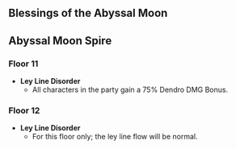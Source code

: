 {{Abyssal Moon Spire
|startVersion = 3.4
|start          = 2023-02-01
|end            = 2023-03-15
|prev           = 2022-12-16
|next           = 2023-03-16
|floor11Changed = 1
|floor12Changed = 1
}}

==Blessings of the Abyssal Moon==
{{Blessing of the Abyssal Moon Schedule}}

==Abyssal Moon Spire==
===Floor 11===
* '''Ley Line Disorder'''
** All characters in the party gain a 75% Dendro DMG Bonus.
{{Domain Enemies
|level1      = 88
|target1     = Target defense progress greater than 20/40/60%
|enemies1_1  = Eremite Desert Clearwater;Eremite Crossbow*2;Eremite Linebreaker*3//Eremite Sunfrost;Treasure Hoarders: Hydro Potioneer*2;Treasure Hoarders: Crusher*2//Eremite Stone Enchanter;Eremite Ravenbeak Halberdier*2;Eremite Sword-Dancer*2;
|enemies1_2  = Blazing Axe Mitachurl*2; Crackling Axe Mitachurl//Thunderhelm Lawachurl
|level2      = 90
|target2     = Remaining challenge time longer than 60/180/300 sec.
|enemies2_1  = Rimebiter Bathysmal Vishap Hatchling*2; Bolteater Bathysmal Vishap Hatchling*2//Grounded Geoshroom; Grounded Hydroshroom; Winged Dendroshroom; Winged Cryoshroom
|enemies2_2  = Abyss Herald: Wicked Torrents//Consecrated Flying Serpent
|level3      = 92
|target3     = Remaining challenge time longer than 180/300/420 sec.
|enemies3_1  = Large Pyro Slime*2; Large Hydro Slime*2; Large Electro Slime; Mutant Electro Slime//Kairagi: Dancing Thunder; Kairagi: Fiery Might; Nobushi: Jintouban; Nobushi: Hitsukeban; Nobushi: Kikouban
|enemies3_2  = Electro Regisvine
}}

===Floor 12===
*'''Ley Line Disorder'''
**For this floor only; the ley line flow will be normal.
{{Domain Enemies
|level1      = 95
|target1     = Remaining challenge time longer than 180/300/420 sec.
|enemies1_1  = Ruin Guard//Ruin Drake: Earthguard//Ruin Guard//Ruin Grader
|enemies1_2  = Cryo Whopperflower; Pyro Whopperflower; Electro Whopperflower//Pyro Abyss Mage; Cryo Abyss Mage; Electro Abyss Mage//Eremite Desert Clearwater*2; Eremite Sunfrost*2
|note1       = <br>
* The first half of this challenge contains an {{Electro}} [[Elemental Node]] that periodically applies a massive RES and Cooldown Reduction buff to opponents until the status has been removed.
|level2      = 98
|target2     = Remaining challenge time longer than 180/300/420 sec.
|enemies2_1  = Kairagi: Dancing Thunder; Nobushi: Jintouban*2//Consecrated Red Vulture; Consecrated Scorpion
|enemies2_2  = Maguu Kenki: Lone Gale; Maguu Kenki: Mask of Terror; Maguu Kenki: Galloping Frost
|level3      = 100
|target3     = Remaining challenge time longer than 180/300/420 sec.
|enemies3_1  = Algorithm of Semi-Intransient Matrix of Overseer Network
|enemies3_2  = Eremite Desert Clearwater/{{Aura|Mist Bubble}};Eremite Daythunder;Eremite Sunfrost//Eremite Scorching Loremaster;Eremite Floral Ring-Dancer;Eremite Galehunter
}}